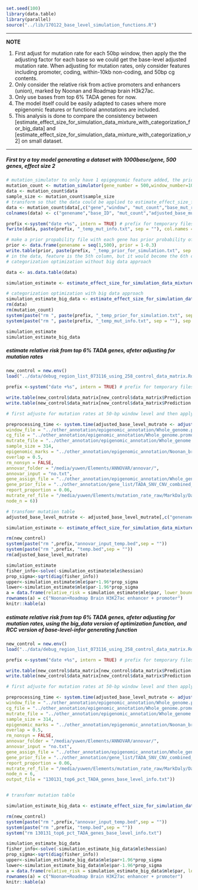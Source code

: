 

```r
set.seed(100)
library(data.table)
library(parallel)
source("../lib/170122_base_level_simulation_functions.R")

```

***
**NOTE**

1. First adjust for mutation rate for each 50bp window, then apply the the adjusting factor for each base so we could get the base-level adjusted mutation rate. When adjusting for mutation rates, only consider features including promoter, coding, within-10kb non-coding, and 50bp cg contents.
2. Only consider the relative risk from active promoters and enhancers (union), marked by Noonan and Roadmap brain H3k27ac. 
3. Only use bases from top 6% TADA genes for now.
4. The model itself could be easily adapted to cases where more epigenomic features or functional annotations are included. 
5. This analysis is done to compare the consistency between [estimate_effect_size_for_simulation_data_mixture_with_categorization_for_big_data] and [estimate_effect_size_for_simulation_data_mixture_with_categorization_v2] on small dataset. 


***

##### First try a toy model generating a dataset with 1000base/gene, 500 genes, effect size 2
##### 
```r

# mutation_simulator to only have 1 epigegnomic feature added, the prior is 0.3 for each gene
mutation_count <- mutation_simulator(gene_number = 500,window_number=1000,feature_prob = 0.2,base_rate = 2e-6,sample_size = 314, p_risk = 0.3, effect_size = 2)
data <- mutation_count$data
sample_size <- mutation_count$sample_size
# transform so that the data could be applied to estimate_effect_size_for_simulation_data_mixture_with_categorization_v2
data <- mutation_count$data[,c("gene","window", "mut_count","base_mut_rate", "feature_indicator")]
colnames(data) <- c("genename","base_ID", "mut_count","adjusted_base_mutrate", "epi")

prefix <-system("date +%s", intern = TRUE) # prefix for temporary files that will be deleted at the end of the pipeline
fwrite(data, paste(prefix, "_temp_mut_info.txt", sep = ""), col.names = TRUE, row.names = FALSE, sep = "\t", quote = FALSE)

# make a prior propability file with each gene has prior probability of 0.3 (1-0.3 = 0.7)
prior <- data.frame(genename = seq(1,500), prior = 1-0.3)
write.table(prior, paste(prefix, "_temp_prior_for_simulation.txt", sep = ""), col.names = FALSE, row.names = FALSE, sep = "\t", quote = FALSE)
# in the data, feature is the 5th column, but it would become the 6th column after having prior probability column included. So it is 6
# categorization optimization without big data approach

data <- as.data.table(data)

simulation_estimate <- estimate_effect_size_for_simulation_data_mixture_with_categorization_v2(data = data, feature_start = 6, feature_end = 6, feature_number = 1, gene_prior_file = paste(prefix, "_temp_prior_for_simulation.txt", sep = ""), sample_size = sample_size)

# categorization optimization with big data approach
simulation_estimate_big_data <- estimate_effect_size_for_simulation_data_mixture_with_categorization_for_big_data(data_file = paste(prefix, "_temp_mut_info.txt", sep = ""), feature_start = 6, feature_end = 6, feature_number = 1, gene_prior_file = paste(prefix, "_temp_prior_for_simulation.txt", sep = ""), sample_size = sample_size)
rm(data)
rm(mutation_count)
system(paste("rm ", paste(prefix, "_temp_prior_for_simulation.txt", sep = ""), sep = ""))
system(paste("rm ", paste(prefix, "_temp_mut_info.txt", sep = ""), sep = ""))
```

```r
simulation_estimate
simulation_estimate_big_data
```


##### estimate relative risk from top 6% TADA genes, afeter adjusting for mutation rates

```r
new_control = new.env()
load("../data/debug_region_list_073116_using_258_control_data_matrix.Rdata", new_control)

prefix <-system("date +%s", intern = TRUE) # prefix for temporary files that will be deleted at the end of the pipeline

write.table(new_control$data_matrix[new_control$data_matrix$Prediction == "dnv_proband" & new_control$data_matrix$Type == "SNV",c(1,2,3,7)], paste(prefix,"temp.bed",sep = ""), col.names = FALSE, row.names = FALSE, sep = "\t", quote = FALSE)
write.table(new_control$data_matrix[new_control$data_matrix$Prediction == "dnv_proband" ,c(1:5,8,7)], paste(prefix,"annovar_input_temp.bed",sep = ""), col.names = FALSE, row.names = FALSE, sep = "\t", quote = FALSE)

# first adjuste for mutation rates at 50-bp window level and then apply the scaling factor to each base of noncoding regions of selected top percentage of TADA genes.

preprocessing_time <- system.time(adjusted_base_level_mutrate <- adjust_mutation_rate_window_to_base(mut_file = paste(prefix,"temp.bed",sep = ""),
window_file = "../other_annotation/epigenomic_annotation/Whole_genome.promoter_yanyu_10kb_exons_no_utr_no_na_genes.50bp_window.bed",
cg_file = "../other_annotation/epigenomic_annotation/Whole_genome.promoter_yanyu_10kb_exons_no_utr_no_na_genes.50bp_window.bed.fasta.cg",
mutrate_file = "../other_annotation/epigenomic_annotation/Whole_genome.promoter_yanyu_10kb_exons_no_utr_no_na_genes.50bp_window.bed.mutrate",
sample_size = 314,
epigenomic_marks = "../other_annotation/epigenomic_annotation/Noonan_brain_roadmap_union.bed",
overlap = 0.5,
rm_nonsyn = FALSE,
annovar_folder = "/media/yuwen/Elements/ANNOVAR/annovar/",
annovar_input = "no.txt",
gene_assign_file = "../other_annotation/epigenomic_annotation/Whole_genome.promoter_yanyu_10kb_exons_no_utr_no_na_genes.50bp_window.bed_genename.bed",
gene_prior_file = "../other_annotation/gene_list/TADA_SNV_CNV_combined_Feb7_tadaname_null_PPA_p0_0.94.txt",
report_proportion = 0.06,
mutrate_ref_file = "/media/yuwen/Elements/mutation_rate_raw/MarkDaly/Daly_mutrate.bw",
node_n = 6))

# transfomr mutation table
adjusted_base_level_mutrate <- adjusted_base_level_mutrate[,c("genename","base_ID","mut_count","adjusted_base_mutrate","epi")]

simulation_estimate <- estimate_effect_size_for_simulation_data_mixture_with_categorization_v2(data = adjusted_base_level_mutrate, feature_start = 6, feature_end = 6, feature_number = 1, gene_prior_file = "../other_annotation/gene_list/TADA_SNV_CNV_combined_Feb7_tadaname_null_PPA_p0_0.94.txt", sample_size = 314)

rm(new_control)
system(paste("rm ",prefix,"annovar_input_temp.bed",sep = ""))
system(paste("rm ",prefix, "temp.bed",sep = ""))
rm(adjusted_base_level_mutrate)
```

```r
simulation_estimate
fisher_info<-solve(-simulation_estimate$mle$hessian)
prop_sigma<-sqrt(diag(fisher_info))
upper<-simulation_estimate$mle$par+1.96*prop_sigma
lower<-simulation_estimate$mle$par-1.96*prop_sigma
a = data.frame(relative_risk = simulation_estimate$mle$par, lower_bound = lower, upper_bournd = upper)
rownames(a) = c("Noonan+Roadmap Brain H3K27ac enhancer + promoter")
knitr::kable(a)
```

##### estimate relative risk from top 6% TADA genes, afeter adjusting for mutation rates, using the big_data version of optimization function, and RCC version of base-level-infor generating function

```r
new_control = new.env()
load("../data/debug_region_list_073116_using_258_control_data_matrix.Rdata", new_control)

prefix <-system("date +%s", intern = TRUE) # prefix for temporary files that will be deleted at the end of the pipeline

write.table(new_control$data_matrix[new_control$data_matrix$Prediction == "dnv_proband" & new_control$data_matrix$Type == "SNV",c(1,2,3,7)], paste(prefix,"temp.bed",sep = ""), col.names = FALSE, row.names = FALSE, sep = "\t", quote = FALSE)
write.table(new_control$data_matrix[new_control$data_matrix$Prediction == "dnv_proband" ,c(1:5,8,7)], paste(prefix,"annovar_input_temp.bed",sep = ""), col.names = FALSE, row.names = FALSE, sep = "\t", quote = FALSE)

# first adjuste for mutation rates at 50-bp window level and then apply the scaling factor to each base of noncoding regions of selected top percentage of TADA genes.

preprocessing_time <- system.time(adjusted_base_level_mutrate <- adjust_mutation_rate_window_to_base_RCC(mut_file = paste(prefix,"temp.bed",sep = ""),
window_file = "../other_annotation/epigenomic_annotation/Whole_genome.promoter_yanyu_10kb_exons_no_utr_no_na_genes.50bp_window.bed",
cg_file = "../other_annotation/epigenomic_annotation/Whole_genome.promoter_yanyu_10kb_exons_no_utr_no_na_genes.50bp_window.bed.fasta.cg",
mutrate_file = "../other_annotation/epigenomic_annotation/Whole_genome.promoter_yanyu_10kb_exons_no_utr_no_na_genes.50bp_window.bed.mutrate",
sample_size = 314,
epigenomic_marks = "../other_annotation/epigenomic_annotation/Noonan_brain_roadmap_union.bed",
overlap = 0.5,
rm_nonsyn = FALSE,
annovar_folder = "/media/yuwen/Elements/ANNOVAR/annovar/",
annovar_input = "no.txt",
gene_assign_file = "../other_annotation/epigenomic_annotation/Whole_genome.promoter_yanyu_10kb_exons_no_utr_no_na_genes.50bp_window.bed_genename.bed",
gene_prior_file = "../other_annotation/gene_list/TADA_SNV_CNV_combined_Feb7_tadaname_null_PPA_p0_0.94.txt",
report_proportion = 0.06,
mutrate_ref_file = "/media/yuwen/Elements/mutation_rate_raw/MarkDaly/Daly_mutrate.bw",
node_n = 6,
output_file = "130131_top6_pct_TADA_genes_base_level_info.txt"))


# transfomr mutation table

simulation_estimate_big_data <- estimate_effect_size_for_simulation_data_mixture_with_categorization_for_big_data(data_file = "130131_top6_pct_TADA_genes_base_level_info.txt", feature_start = 6, feature_end = 6, feature_number = 1, gene_prior_file = "../other_annotation/gene_list/TADA_SNV_CNV_combined_Feb7_tadaname_null_PPA_p0_0.94.txt", sample_size = 314)

rm(new_control)
system(paste("rm ",prefix,"annovar_input_temp.bed",sep = ""))
system(paste("rm ",prefix, "temp.bed",sep = ""))
system("rm 130131_top6_pct_TADA_genes_base_level_info.txt")
```

```r
simulation_estimate_big_data
fisher_info<-solve(-simulation_estimate_big_data$mle$hessian)
prop_sigma<-sqrt(diag(fisher_info))
upper<-simulation_estimate_big_data$mle$par+1.96*prop_sigma
lower<-simulation_estimate_big_data$mle$par-1.96*prop_sigma
a = data.frame(relative_risk = simulation_estimate_big_data$mle$par, lower_bound = lower, upper_bournd = upper)
rownames(a) = c("Noonan+Roadmap Brain H3K27ac enhancer + promoter")
knitr::kable(a)
```

